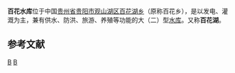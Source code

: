 {{Infobox Reservoir | 
|name                     = 百花水库
|nickname                 = 百花湖
|image                    = 
|image_caption            = 
|map                      = 
|map_caption              = 
|pushpin_map              = China
|pushpin_map_caption      = 百花水库在中国的位置
|code                     = BFE12000062
|class                    = 大（二）型[[水库|水库]]
|location_of_reservoir    = [[贵州省|贵州省]][[清镇市|清镇市]]
|location_of_dam          = [[百花湖乡|百花湖乡]]
|inflow                   = [[猫跳河|猫跳河]]、[[东门桥河|东门桥河]]、[[老顺河|老顺河]]
|outflow                  = 猫跳河
|catchment_area           = 
|reservoir_area           = 13.5
|mean_depth               = 
|maximum_depth            = 
|flood_level              = 
|normal_water_level       = 
|dead_water_level         = 
|water_quality            = 
|island                   = 108个
|maximum_storage_capacity = 2.21亿
|normal_storage_capacity  = 
|dead_storage_capacity    = 
|type_of_dam              = 
|elevation_of_dam         = 
|height_of_dam            = 
|length_of_dam            = 
|width_of_dam             = 
|installed_capacity       = 
|irrigated_area           = 
|start                    = 
|complete                 = 1966年
|cost                     = 
|emigrate                 = 
|latd = 26
|latm = 41
|lats = 29
|latNS = N
|longd = 106
|longm = 32
|longs = 30
|longEW = E
|website = 
|footnotes = <ref>[http://www.tsdh.net/水利文献汇编/PDF文档/中国水库名称代码.pdf 中国水库名称代码]{{dead link|date=2018年1月 |bot=InternetArchiveBot |fix-attempted=yes }}</ref><ref>[http://www.gymj.net/RS/file/f070831nashenmozhenjiuning.htm 拿什么拯救您，我们的母亲湖]</ref><ref>[http://travel.maoming.cn/china/2007-06-11/3109.html 贵州百花湖风景区]{{Dead link|date=2018年6月 |bot=InternetArchiveBot |fix-attempted=no }}</ref><ref>[http://www.gz-travel.net/wzgz/201008/9941.html 百花湖] {{Wayback|url=http://www.gz-travel.net/wzgz/201008/9941.html |date=20111113021701 }}</ref>
}}
'''百花水库'''位于中国[[贵州省|贵州省]][[贵阳市|贵阳市]][[观山湖区|观山湖区]][[百花湖乡|百花湖乡]]（原称百花乡），是以发电、灌溉为主，兼有供水、防洪、旅游、养殖等功能的大（二）型[[水库|水库]]。又称'''百花湖'''。

==参考文献==
{{reflist}}

[[Category:贵州水库|B]]
[[Category:清镇市|B]]